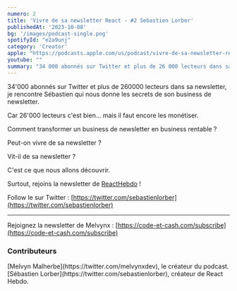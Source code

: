 ```yaml
---
numero: 2
title: 'Vivre de sa newsletter React - #2 Sebastien Lorber'
publishedAt: '2023-10-08'
bg: '/images/podcast-single.png'
spotifyId: "e2a9unj"
category: 'Creator'
apple: "https://podcasts.apple.com/us/podcast/vivre-de-sa-newsletter-react-2-sebastien-lorber/id1701022126?i=1000630583425"
youtube: ""
summary: "34 000 abonnés sur Twitter et plus de 26 000 lecteurs dans sa newsletter, je rencontre Sébastien qui nous donne les secrets de son business de newsletter."
---
```


34'000 abonnés sur Twitter et plus de 260000 lecteurs dans sa newsletter, je rencontre Sébastien qui nous donne les secrets de son business de newsletter.

Car 26'000 lecteurs c'est bien... mais il faut encore les monétiser.

Comment transformer un business de newsletter en business rentable ?

Peut-on vivre de sa newsletter ?

Vit-il de sa newsletter ?

C'est ce que nous allons découvrir.

Surtout, rejoins la newsletter de [ReactHebdo](https://thisweekinreact.com/fr/) !

Follow le sur Twitter : [https://twitter.com/sebastienlorber](https://twitter.com/sebastienlorber)

---

Rejoignez la newsletter de Melvynx : [https://code-et-cash.com/subscribe](https://code-et-cash.com/subscribe)

### Contributeurs

<Contributor>
[Melvyn Malherbe](https://twitter.com/melvynxdev), le créateur du podcast.
</Contributor>
<Contributor>
[Sébastien Lorber](https://twitter.com/sebastienlorber), créateur de React Hebdo.
</Contributor>